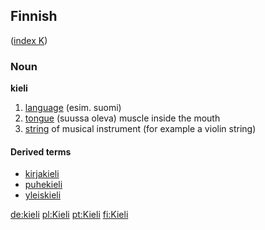 ==Finnish==
([[Wiktionary:Finnish_index_k|index K]])

===Noun===
'''kieli'''

# [[language]] (esim. suomi)
# [[tongue]] (suussa oleva) muscle inside the mouth
# [[string]] of musical instrument (for example a violin string)

====Derived terms====
*[[kirjakieli]]
*[[puhekieli]]
*[[yleiskieli]]

[[de:kieli]]
[[pl:Kieli]]
[[pt:Kieli]]
[[fi:Kieli]]
